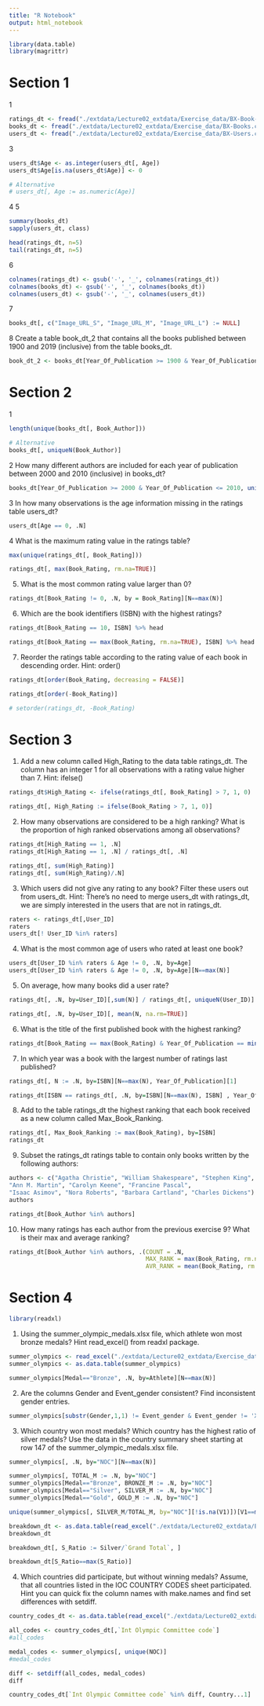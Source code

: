 ```yaml
---
title: "R Notebook"
output: html_notebook
---
```


```r
library(data.table)
library(magrittr)
```
# Section 1
1
```r
ratings_dt <- fread("./extdata/Lecture02_extdata/Exercise_data/BX-Book-Ratings.csv")
books_dt <- fread("./extdata/Lecture02_extdata/Exercise_data/BX-Books.csv")
users_dt <- fread("./extdata/Lecture02_extdata/Exercise_data/BX-Users.csv")
```

3
```r
users_dt$Age <- as.integer(users_dt[, Age])
users_dt$Age[is.na(users_dt$Age)] <- 0

# Alternative
# users_dt[, Age := as.numeric(Age)]

```
4 5
```r
summary(books_dt)
sapply(users_dt, class)

head(ratings_dt, n=5)
tail(ratings_dt, n=5)
```
6
```r
colnames(ratings_dt) <- gsub('-', '_', colnames(ratings_dt))  
colnames(books_dt) <- gsub('-', '_', colnames(books_dt))  
colnames(users_dt) <- gsub('-', '_', colnames(users_dt))  
```

7
```r
books_dt[, c("Image_URL_S", "Image_URL_M", "Image_URL_L") := NULL]
```

8
Create a table book_dt_2 that contains all the books published between 1900 and 2019 (inclusive) from
the table books_dt.
```r
book_dt_2 <- books_dt[Year_Of_Publication >= 1900 & Year_Of_Publication <= 2019]
```

# Section 2
1
```r
length(unique(books_dt[, Book_Author]))

# Alternative
books_dt[, uniqueN(Book_Author)]
```

2
How many different authors are included for each year of publication between 2000 and 2010 (inclusive)
in books_dt?
```r
books_dt[Year_Of_Publication >= 2000 & Year_Of_Publication <= 2010, uniqueN(Book_Author), by=Year_Of_Publication]
```

3
In how many observations is the age information missing in the ratings table users_dt?
```r
users_dt[Age == 0, .N]
```

4
What is the maximum rating value in the ratings table?
```r
max(unique(ratings_dt[, Book_Rating]))

ratings_dt[, max(Book_Rating, rm.na=TRUE)]
```

5. What is the most common rating value larger than 0?
```r
ratings_dt[Book_Rating != 0, .N, by = Book_Rating][N==max(N)]
```

6. Which are the book identifiers (ISBN) with the highest ratings?
```r
ratings_dt[Book_Rating == 10, ISBN] %>% head

ratings_dt[Book_Rating == max(Book_Rating, rm.na=TRUE), ISBN] %>% head
```

7. Reorder the ratings table according to the rating value of each book in descending order. Hint: order()
```r
ratings_dt[order(Book_Rating, decreasing = FALSE)]

ratings_dt[order(-Book_Rating)]

# setorder(ratings_dt, -Book_Rating)
```

# Section 3
1. Add a new column called High_Rating to the data table ratings_dt. The column has an integer 1 for
all observations with a rating value higher than 7. Hint: ifelse()
```r
ratings_dt$High_Rating <- ifelse(ratings_dt[, Book_Rating] > 7, 1, 0)

ratings_dt[, High_Rating := ifelse(Book_Rating > 7, 1, 0)]
```

2. How many observations are considered to be a high ranking? What is the proportion of high ranked
observations among all observations?
```r
ratings_dt[High_Rating == 1, .N]
ratings_dt[High_Rating == 1, .N] / ratings_dt[, .N]

ratings_dt[, sum(High_Rating)]
ratings_dt[, sum(High_Rating)/.N]
```

3. Which users did not give any rating to any book? Filter these users out from users_dt. Hint: There’s no
need to merge users_dt with ratings_dt, we are simply interested in the users that are not in ratings_dt.
```r
raters <- ratings_dt[,User_ID]
raters
users_dt[! User_ID %in% raters]
```

4. What is the most common age of users who rated at least one book?
```r
users_dt[User_ID %in% raters & Age != 0, .N, by=Age]
users_dt[User_ID %in% raters & Age != 0, .N, by=Age][N==max(N)]
```

5. On average, how many books did a user rate?
```r
ratings_dt[, .N, by=User_ID][,sum(N)] / ratings_dt[, uniqueN(User_ID)]

ratings_dt[, .N, by=User_ID][, mean(N, na.rm=TRUE)]
```

6. What is the title of the first published book with the highest ranking?
```r
ratings_dt[Book_Rating == max(Book_Rating) & Year_Of_Publication == min(Year_Of_Publication), Book_Title] %>% head(1)
```

7. In which year was a book with the largest number of ratings last published?
```r
ratings_dt[, N := .N, by=ISBN][N==max(N), Year_Of_Publication][1]

ratings_dt[ISBN == ratings_dt[, .N, by=ISBN][N==max(N), ISBN] , Year_Of_Publication][1]
```

8. Add to the table ratings_dt the highest ranking that each book received as a new column called
Max_Book_Ranking.
```r
ratings_dt[, Max_Book_Ranking := max(Book_Rating), by=ISBN]
ratings_dt
```

9. Subset the ratings_dt ratings table to contain only books written by the following authors:
```r
authors <- c("Agatha Christie", "William Shakespeare", "Stephen King",
"Ann M. Martin", "Carolyn Keene", "Francine Pascal",
"Isaac Asimov", "Nora Roberts", "Barbara Cartland", "Charles Dickens")
authors

ratings_dt[Book_Author %in% authors]
```

10. How many ratings has each author from the previous exercise 9? What is their max and average ranking?
```r
ratings_dt[Book_Author %in% authors, .(COUNT = .N, 
                                       MAX_RANK = max(Book_Rating, rm.na=TRUE), 
                                       AVR_RANK = mean(Book_Rating, rm.na=TRUE)),  by=Book_Author]
```

# Section 4
```r
library(readxl)
```

1. Using the summer_olympic_medals.xlsx file, which athlete won most bronze medals? Hint read_excel()
from readxl package.
```r
summer_olympics <- read_excel("./extdata/Lecture02_extdata/Exercise_data/summer_olympic_medals.xlsx", sheet="ALL MEDALISTS")
summer_olympics <- as.data.table(summer_olympics)
```

```r
summer_olympics[Medal=="Bronze", .N, by=Athlete][N==max(N)]
```


2. Are the columns Gender and Event_gender consistent? Find inconsistent gender entries.
```r
summer_olympics[substr(Gender,1,1) != Event_gender & Event_gender != 'X']
```

3. Which country won most medals? Which country has the highest ratio of silver medals? Use the data in
the country summary sheet starting at row 147 of the summer_olympic_medals.xlsx file.
```r
summer_olympics[, .N, by="NOC"][N==max(N)]

summer_olympics[, TOTAL_M := .N, by="NOC"]
summer_olympics[Medal=="Bronze", BRONZE_M := .N, by="NOC"]
summer_olympics[Medal=="Silver", SILVER_M := .N, by="NOC"]
summer_olympics[Medal=="Gold", GOLD_M := .N, by="NOC"]

unique(summer_olympics[, SILVER_M/TOTAL_M, by="NOC"][!is.na(V1)])[V1==max(V1)]
```

```r
breakdown_dt <- as.data.table(read_excel("./extdata/Lecture02_extdata/Exercise_data/summer_olympic_medals.xlsx", sheet='BREAKDOWN', range="A3:G29"))
breakdown_dt

breakdown_dt[, S_Ratio := Silver/`Grand Total`, ]

breakdown_dt[S_Ratio==max(S_Ratio)]
```


4. Which countries did participate, but without winning medals? Assume, that all countries listed in the
IOC COUNTRY CODES sheet participated. Hint you can quick fix the column names with make.names
and find set differences with setdiff.
```r
country_codes_dt <- as.data.table(read_excel("./extdata/Lecture02_extdata/Exercise_data/summer_olympic_medals.xlsx", sheet='IOC COUNTRY CODES 1'))

all_codes <- country_codes_dt[,`Int Olympic Committee code`]
#all_codes

medal_codes <- summer_olympics[, unique(NOC)]
#medal_codes

diff <- setdiff(all_codes, medal_codes)
diff

country_codes_dt[`Int Olympic Committee code` %in% diff, Country...1]

```



